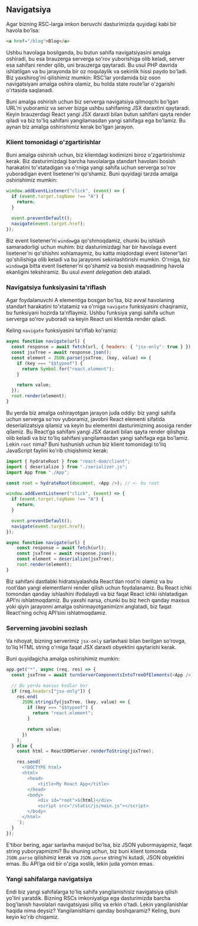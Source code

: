 ## Navigatsiya

Agar bizning RSC-larga imkon beruvchi dasturimizda quyidagi kabi bir havola bo'lsa:
``` html copy
<a href="/blog">Blog</a>
```

Ushbu havolaga bosilganda, bu butun sahifa navigatsiyasini amalga oshiradi, bu esa brauzerga serverga so'rov yuborishiga olib keladi, server esa sahifani render qilib, uni brauzerga qaytaradi. Bu usul PHP davrida ishlatilgan va bu jarayonda bir oz noqulaylik va sekinlik hissi paydo bo'ladi. Biz yaxshirog'ini qilishimiz mumkin: RSC’lar yordamida biz oson navigatsiyani amalga oshira olamiz, bu holda state route’lar o'zgarishi o'rtasida saqlanadi.

Buni amalga oshirish uchun biz serverga navigatsiya qilmoqchi bo'lgan URL’ni yuboramiz va server bizga ushbu sahifaning JSX daraxtini qaytaradi. Keyin brauzerdagi React yangi JSX daraxti bilan butun sahifani qayta render qiladi va biz to'liq sahifani yangilamasdan yangi sahifaga ega bo'lamiz. Bu aynan biz amalga oshirishimiz kerak bo'lgan jarayon.


### Klient tomonidagi o'zgartirishlar
Buni amalga oshirish uchun, biz klientdagi kodimizni biroz o'zgartirishimiz kerak. Biz dasturimizdagi barcha havolalarga standart havolani bosish harakatini to'xtatadigan va o'rniga yangi sahifa uchun serverga so'rov yuboradigan event lisetener’ni qo'shamiz. Buni quyidagi tarzda amalga oshirishimiz mumkin:
``` js copy
window.addEventListener("click", (event) => {
  if (event.target.tagName !== "A") {
    return;
  }
  
  event.preventDefault();
  navigate(event.target.href);
});
```

Biz event lisetener’ni `window`ga qo'shmoqdamiz, chunki bu ishlash samaradorligi uchun muhim: biz dasturimizdagi har bir havolaga event lisetener’ni qo'shishni xohlamaymiz, bu katta miqdordagi event listener’lari qo'shilishiga olib keladi va bu jarayonni sekinlashtirishi mumkin. O'rniga, biz `window`ga bitta event lisetener’ni qo'shamiz va bosish maqsadining havola ekanligini tekshiramiz. Bu usul *event delegation* deb ataladi.


### Navigatsiya funksiyasini ta'riflash
Agar foydalanuvchi A elementiga bosgan bo'lsa, biz avval havolaning standart harakatini to'xtatamiz va o'rniga `navigate` funksiyasini chaqiramiz, bu funksiyani hozirda ta'riflaymiz. Ushbu funksiya yangi sahifa uchun serverga so'rov yuboradi va keyin React uni klientda render qiladi.

Keling `navigate` funksiyasini ta'riflab ko'ramiz:
``` js copy
async function navigate(url) {
  const response = await fetch(url, { headers: { "jsx-only": true } });
  const jsxTree = await response.json();
  const element = JSON.parse(jsxTree, (key, value) => {
    if (key === "$$typeof") {
      return Symbol.for("react.element");
    }

    return value;
  });
  root.render(element);
}
```

Bu yerda biz amalga oshirayotgan jarayon juda oddiy: biz yangi sahifa uchun serverga so'rov yuboramiz, javobni React elementi sifatida deserializatsiya qilamiz va keyin bu elementni dasturimizning asosiga render qilamiz. Bu React’ga sahifani yangi JSX daraxti bilan qayta render qilishga olib keladi va biz to'liq sahifani yangilamasdan yangi sahifaga ega bo'lamiz. Lekin `root` nima? Buni tushunish uchun biz klient tomonidagi to'liq JavaScript faylini ko'rib chiqishimiz kerak:
``` js copy
import { hydrateRoot } from "react-dom/client";
import { deserialize } from "./serializer.js";
import App from "./App";

const root = hydrateRoot(document, <App />); // <- bu root

window.addEventListener("click", (event) => {
  if (event.target.tagName !== "A") {
    return;
  }

  event.preventDefault();
  navigate(event.target.href);
});

async function navigate(url) {
    const response = await fetch(url);
    const jsxTree = await response.json();
    const element = deserialize(jsxTree);
    root.render(element);
}
```

Biz sahifani dastlabki hidratsiyalashda React’dan root’ni olamiz va bu root’dan yangi elementlarni render qilish uchun foydalanamiz. Bu React ichki tomondan qanday ishlashini ifodalaydi va biz faqat React ichki ishlatadigan API’ni ishlatmoqdamiz. Bu yaxshi narsa, chunki bu biz hech qanday maxsus yoki qiyin jarayonni amalga oshirmayotganimizni anglatadi, biz faqat React’ning ochiq API’sini ishlatmoqdamiz.


### Serverning javobini sozlash
Va nihoyat, bizning serverimiz `jsx-only` sarlavhasi bilan berilgan so'rovga, to'liq HTML string o'rniga faqat JSX daraxti obyektini qaytarishi kerak.

Buni quyidagicha amalga oshirishimiz mumkin:
``` js copy
app.get("*", async (req, res) => {
  const jsxTree = await turnServerComponentsIntoTreeOfElements(<App />);

  // Bu yerda maxsus kodlar bor
  if (req.headers["jsx-only"]) {
    res.end(
      JSON.stringify(jsxTree, (key, value) => {
        if (key === "$$typeof") {
          return "react.element";
        }

        return value;
      })
    );
  } else {
    const html = ReactDOMServer.renderToString(jsxTree);

    res.send(`
      <!DOCTYPE html>
      <html>
        <head>
            <title>My React App</title>
        </head>
        <body>
            <div id="root">${html}</div>
            <script src="/static/js/main.js"></script>
        </body>
      </html>
    `);
  }
});
```

E'tibor bering, agar sarlavha mavjud bo'lsa, biz JSON yubormayapmiz, faqat string yuboryapmizmi? Bu shuning uchun, biz buni klient tomonda `JSON.parse` qilishimiz kerak va `JSON.parse` string’ni kutadi, JSON obyektini emas. Bu API’ga oid bir o'ziga xoslik, lekin juda yomon emas.


### Yangi sahifalarga navigatsiya
Endi biz yangi sahifalarga to'liq sahifa yangilanishisiz navigatsiya qilish yo'lini yaratdik. Bizning RSCs imkoniyatiga ega dasturimizda barcha bog'lanish havolalari navigatsiyasi silliq va erkin o'tadi. Lekin yangilanishlar haqida nima deysiz? Yangilanishlarni qanday boshqaramiz? Keling, buni keyin ko'rib chiqamiz.